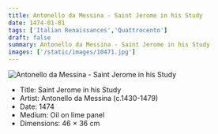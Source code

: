 ```yaml
---
title: Antonello da Messina - Saint Jerome in his Study
date: 1474-01-01
tags: ['Italian Renaissances','Quattrocento']
draft: false
summary: Antonello da Messina - Saint Jerome in his Study
images: ['/static/images/10471.jpg']
---
```


![Antonello da Messina - Saint Jerome in his Study](/static/images/10471.jpg)

* Title: Saint Jerome in his Study
* Artist: Antonello da Messina (c.1430-1479)
* Date: 1474
* Medium: Oil on lime panel
* Dimensions: 46 × 36 cm


